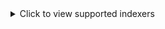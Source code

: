 <details>
  <summary>Click to view supported indexers</summary>

- AcidLounge
- AlphaRatio
- AnimeBytes
- BeyondHD
- Bit-HDTV
- BTFiles
- BroadcasTheNet
- DanishBytes
- DigitalCore
- Empornium
- Enthralled
- FileList
- Fuzer
- GazelleGames
- HDBits
- Hebits
- HD-Space
- HD-Torrents
- Huno
- ImmortalSeed
- IPTorrents
- Milkie
- MoreThanTV
- MyAnonamouse
- nCore
- Nebulance
- Norbits
- OppaiTime
- Orpheus
- PornBay
- PolishSource
- PolishTracker
- PreToMe
- PassThePopcorn
- PussyTorrents
- Redacted
- RetroFlix
- RevolutionTT
- Romanian Metal Torrents
- SceneHD
- SpeedApp
- SubsPlease
- SuperBits
- TorrentBytes
- TorrentDay
- TorrentDB
- TorrentLeech
- TorrentNetwork
- TorrentSeeds
- TorrentSyndikat
- TranceTraffic
- UHDBits
- xSpeeds

along with the **Generic RSS** and **Generic Torznab** integration.

</details>
